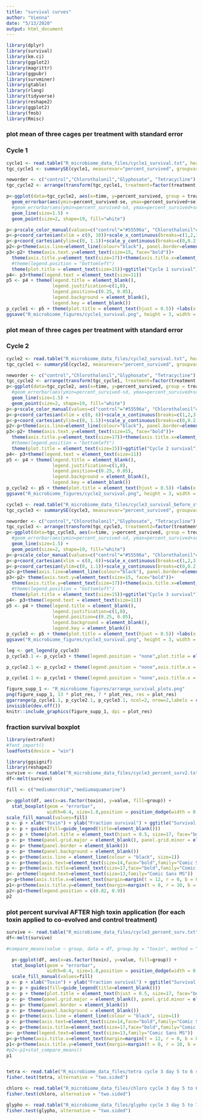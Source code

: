 ```yaml
---
title: "survival curves"
author: "Vienna"
date: "5/13/2020"
output: html_document
---
```

 
```r
library(dplyr)
library(survival)
library(km.ci)
library(ggplot2)
library(magrittr)
library(ggpubr)
library(survminer)
library(gtable)
library(rlang)
library(tidyverse)
library(reshape2)
library(ggplot2)
library(fmsb)
library(Rmisc)
```

### plot mean of three cages per treatment with standard error
### Cycle 1

```r
cycle1 <- read.table("R_microbiome_data_files/cycle1_survival.txt", header = TRUE)
tgc_cycle1 <- summarySE(cycle1, measurevar="percent_survived", groupvars=c("time","treatment"))

neworder <- c("control","Chlorothalonil","Glyphosate", "Tetracycline")
tgc_cycle2 <- arrange(transform(tgc_cycle1, treatment=factor(treatment,levels=neworder)),treatment)

p<-ggplot(data=tgc_cycle2, aes(x=time, y=percent_survived, group = treatment, colour = treatment)) +
  geom_errorbar(aes(ymin=percent_survived-se, ymax=percent_survived+se), width=.1)+
  #geom_errorbar(aes(ymin=percent_survived-sd, ymax=percent_survived+sd), width=.3, size=1.1)+
  geom_line(size=1.5) +
  geom_point(size=2, shape=19, fill="white")

p<-p+scale_color_manual(values=c("control"="#55596a", "Chlorothalonil"="#6ebe9f","Glyphosate"="#f3a935", "Tetracycline"="#D45E79"))
p<-p+coord_cartesian(xlim = c(0, 10))+scale_x_continuous(breaks=c(1,2,3,4,5,6,7,8,9,10))
p<-p+coord_cartesian(ylim=c(0, 1.1))+scale_y_continuous(breaks=c(0,0.2,0.4,0.6,0.8,1))
p2<-p+theme(axis.line=element_line(colour="black"), panel.border=element_blank(),panel.background=element_blank())
p3<-p2+ theme(axis.text.y=element_text(size=15, face="bold"))+
  theme(axis.title.y=element_text(size=17))+theme(axis.title.x=element_text(size=17))+theme(axis.text.x=element_text(size=15, face="bold"))+
  #theme(legend.position = "bottomleft")
  theme(plot.title = element_text(size=15))+ggtitle("Cycle 1 survival")
p4<- p3+theme(legend.text = element_text(size=11))
p5 <- p4 + theme(legend.title = element_blank(),
                 legend.justification=c(1,0), 
                 legend.position=c(0.25, 0.05),  
                 legend.background = element_blank(),
                 legend.key = element_blank()) 
p_cycle1 <- p5 + theme(plot.title = element_text(hjust = 0.5)) +labs(x = "Time (days)")+labs(y = "Percent survival")
ggsave("R_microbiome_figures/cycle1_survival.png", height = 3, width = 6)
``` 

### plot mean of three cages per treatment with standard error
### Cycle 2

```r
cycle2 <- read.table("R_microbiome_data_files/cycle2_survival.txt", header = TRUE)
tgc_cycle1 <- summarySE(cycle2, measurevar="percent_survived", groupvars=c("time","treatment"))

neworder <- c("control","Chlorothalonil","Glyphosate", "Tetracycline")
tgc_cycle2 <- arrange(transform(tgc_cycle1, treatment=factor(treatment,levels=neworder)),treatment)
p<-ggplot(data=tgc_cycle2, aes(x=time, y=percent_survived, group = treatment, colour = treatment)) +geom_errorbar(aes(ymin=percent_survived-se, ymax=percent_survived+se), width=.1)+
  #geom_errorbar(aes(ymin=percent_survived-sd, ymax=percent_survived+sd), width=.3, size=1.1)+
  geom_line(size=1.5) +
  geom_point(size=2, shape=19, fill="white")
p<-p+scale_color_manual(values=c("control"="#55596a", "Chlorothalonil"="#6ebe9f","Glyphosate"="#f3a935", "Tetracycline"="#D45E79"))
p<-p+coord_cartesian(xlim = c(0, 6))+scale_x_continuous(breaks=c(1,2,3,4,5,6))
p<-p+coord_cartesian(ylim=c(0, 1.1))+scale_y_continuous(breaks=c(0,0.2,0.4,0.6,0.8,1))
p2<-p+theme(axis.line=element_line(colour="black"), panel.border=element_blank(),panel.background=element_blank())
p3<-p2+ theme(axis.text.y=element_text(size=15, face="bold"))+
  theme(axis.title.y=element_text(size=17))+theme(axis.title.x=element_text(size=17))+theme(axis.text.x=element_text(size=15, face="bold"))+
  #theme(legend.position = "bottomleft")
  theme(plot.title = element_text(size=15))+ggtitle("Cycle 2 survival")
p4<- p3+theme(legend.text = element_text(size=11))
p5 <- p4 + theme(legend.title = element_blank(),
                 legend.justification=c(1,0), 
                 legend.position=c(0.25, 0.05),  
                 legend.background = element_blank(),
                 legend.key = element_blank()) 
p_cycle2 <- p5 + theme(plot.title = element_text(hjust = 0.5)) +labs(x = "Time (days)")+labs(y = "Percent survival")
ggsave("R_microbiome_figures/cycle2_survival.png", height = 3, width = 6)
```
```r
cycle3 <- read.table("R_microbiome_data_files/cycle3_survival_before_stress.txt", header = TRUE)
tgc_cycle3 <- summarySE(cycle3, measurevar="percent_survived", groupvars=c("time","treatment2"))

neworder <- c("control","Chlorothalonil","Glyphosate", "Tetracycline")
tgc_cycle3 <- arrange(transform(tgc_cycle3, treatment2=factor(treatment2,levels=neworder)),treatment2)
p<-ggplot(data=tgc_cycle3, aes(x=time, y=percent_survived, group = treatment2, colour = treatment2)) +geom_errorbar(aes(ymin=percent_survived-se, ymax=percent_survived+se), width=.1)+
  #geom_errorbar(aes(ymin=percent_survived-sd, ymax=percent_survived+sd), width=.3, size=1.1)+
  geom_line(size=1.5) +
  geom_point(size=2, shape=19, fill="white")
p<-p+scale_color_manual(values=c("control"="#55596a", "Chlorothalonil"="#6ebe9f","Glyphosate"="#f3a935", "Tetracycline"="#D45E79"))
p<-p+coord_cartesian(xlim = c(0, 6))+scale_x_continuous(breaks=c(1,2,3,4,5,6))
p<-p+coord_cartesian(ylim=c(0, 1.1))+scale_y_continuous(breaks=c(0,0.2,0.4,0.6,0.8,1))
p2<-p+theme(axis.line=element_line(colour="black"), panel.border=element_blank(),panel.background=element_blank())
p3<-p2+ theme(axis.text.y=element_text(size=15, face="bold"))+
  theme(axis.title.y=element_text(size=17))+theme(axis.title.x=element_text(size=17))+theme(axis.text.x=element_text(size=15, face="bold"))+
  #theme(legend.position = "bottomleft")
  theme(plot.title = element_text(size=15))+ggtitle("Cycle 3 survival")
p4<- p3+theme(legend.text = element_text(size=11))
p5 <- p4 + theme(legend.title = element_blank(),
                 legend.justification=c(1,0), 
                 legend.position=c(0.25, 0.05),  
                 legend.background = element_blank(),
                 legend.key = element_blank()) 
p_cycle3 <- p5 + theme(plot.title = element_text(hjust = 0.5)) +labs(x = "Time (days)")+labs(y = "Percent survival")
ggsave("R_microbiome_figures/cycle3_survival.png", height = 3, width = 6)
```
```r

leg <- get_legend(p_cycle3)
p_cycle3.1 <- p_cycle3 + theme(legend.position = "none",plot.title = element_blank())

p_cycle2.1 <- p_cycle2 + theme(legend.position = "none",axis.title.x = element_blank(), axis.title.y = element_blank(),plot.title = element_blank())

p_cycle1.1 <- p_cycle1 + theme(legend.position = "none",axis.title.x = element_blank(),plot.title = element_blank())

figure_supp_1 <- "R_microbiome_figures/arrange_survival_plots.png"
png(figure_supp_1, 13 * plot_res, 7 * plot_res, res = plot_res)
ggarrange(p_cycle1.1, p_cycle2.1, p_cycle3.1, ncol=2, nrow=2,labels = c("Cycle one", "Cycle two", "Cycle three"),font.label = list(size = 18, color = "dimgray"),vjust = c(1,1,1),hjust = c(-0.75,-0.5,-0.6))
invisible(dev.off())
knitr::include_graphics(figure_supp_1, dpi = plot_res)
```

### fraction survival boxplot

```r
library(extrafont)
#font_import()
loadfonts(device = "win")

library(ggsignif)
library(reshape2)
survive <- read.table("R_microbiome_data_files/cycle3_percent_surv2.txt", header = TRUE)
df<-melt(survive)

fill <- c("mediumorchid","mediumaquamarine")

p<-ggplot(df, aes(x=as.factor(toxin), y=value, fill=group)) +  
  stat_boxplot(geom = "errorbar",
               width=0.4, size=1.8,position = position_dodge(width = 0.8))+geom_boxplot(lwd=1.1, position = position_dodge(width = 0.8))+
scale_fill_manual(values=fill)
p <- p + xlab("Toxin") + ylab("Fraction survival") + ggtitle("Survival after high toxin application")
p <- p + guides(fill=guide_legend(title=element_blank()))
p <- p + theme(plot.title = element_text(hjust = 0.5, size=17, face="bold", color="grey35",family="Comic Sans MS"))
p <- p+ theme(panel.grid.major = element_blank(), panel.grid.minor = element_blank())    
p <- p+ theme(panel.border = element_blank())
p <- p+ theme(panel.background = element_blank())
p <- p+theme(axis.line = element_line(colour = "black", size=1))
p <- p+theme(axis.text=element_text(size=14,face="bold",family="Comic Sans MS"))
p <- p+theme(axis.title=element_text(size=17,face="bold",family="Comic Sans MS"))
p<- p+theme(legend.text=element_text(size=13,family="Comic Sans MS"))
p<-p+theme(axis.title.x=element_text(margin=margin(t = 12, r = 0, b = 0, l = 0)))
p1<-p+theme(axis.title.y=element_text(margin=margin(t = 0, r = 10, b = 0, l = 0)))
p2<-p1+theme(legend.position = c(0.82, 0.9))
p2
```

### plot percent survival AFTER high toxin application (for each toxin applied to co-evolved and control treatment)
```r
survive <- read.table("R_microbiome_data_files/cycle3_percent_surv.txt", header = TRUE)
df<-melt(survive)

#compare_means(value ~ group, data = df, group.by = "toxin", method = "t.test")

  p<-ggplot(df, aes(x=as.factor(toxin), y=value, fill=group)) +  
  stat_boxplot(geom = "errorbar",
               width=0.4, size=1.8,position = position_dodge(width = 0.8))+geom_boxplot(lwd=1.1, position = position_dodge(width = 0.8))+
  scale_fill_manual(values=fill)
p <- p + xlab("Toxin") + ylab("Fraction survival") + ggtitle("Survival after high toxin application")
p <- p + guides(fill=guide_legend(title=element_blank()))
p <- p + theme(plot.title = element_text(hjust = 0.5, size=17, face="bold", color="grey35",family="Comic Sans MS"))
p <- p+ theme(panel.grid.major = element_blank(), panel.grid.minor = element_blank())    
p <- p+ theme(panel.border = element_blank())
p <- p+ theme(panel.background = element_blank())
p <- p+theme(axis.line = element_line(colour = "black", size=1))
p <- p+theme(axis.text=element_text(size=14,face="bold",family="Comic Sans MS"))
p <- p+theme(axis.title=element_text(size=17,face="bold",family="Comic Sans MS"))
p<- p+theme(legend.text=element_text(size=13,family="Comic Sans MS"))
p<-p+theme(axis.title.x=element_text(margin=margin(t = 12, r = 0, b = 0, l = 0)))
p1<-p+theme(axis.title.y=element_text(margin=margin(t = 0, r = 10, b = 0, l = 0)))
#p2<-p1+stat_compare_means()
p1


tetra <- read.table("R_microbiome_data_files/tetra cycle 3 day 5 to 6 survival.txt", header = TRUE)
fisher.test(tetra, alternative = "two.sided")

chloro <- read.table("R_microbiome_data_files/chloro cycle 3 day 5 to 6 survival.txt", header = TRUE)
fisher.test(chloro, alternative = "two.sided")

glypho <- read.table("R_microbiome_data_files/glypho cycle 3 day 5 to 7 survival.txt", header = TRUE)
fisher.test(glypho, alternative = "two.sided")
```